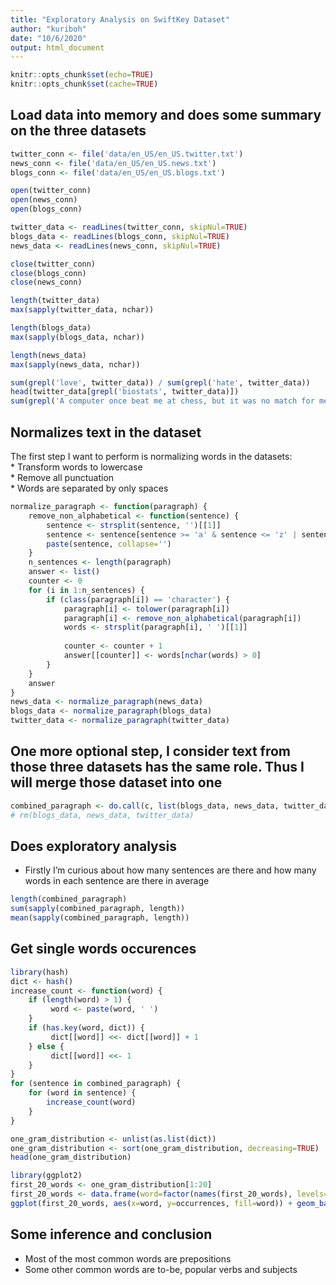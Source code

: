 ```yaml
---
title: "Exploratory Analysis on SwiftKey Dataset"
author: "kuriboh"
date: "10/6/2020"
output: html_document
---
```


```r
knitr::opts_chunk$set(echo=TRUE)
knitr::opts_chunk$set(cache=TRUE)
```
  
## Load data into memory and does some summary on the three datasets    
```r
twitter_conn <- file('data/en_US/en_US.twitter.txt')
news_conn <- file('data/en_US/en_US.news.txt')
blogs_conn <- file('data/en_US/en_US.blogs.txt')

open(twitter_conn)
open(news_conn)
open(blogs_conn)

twitter_data <- readLines(twitter_conn, skipNul=TRUE)
blogs_data <- readLines(blogs_conn, skipNul=TRUE)
news_data <- readLines(news_conn, skipNul=TRUE)

close(twitter_conn)
close(blogs_conn)
close(news_conn)

length(twitter_data)
max(sapply(twitter_data, nchar))

length(blogs_data)
max(sapply(blogs_data, nchar))

length(news_data)
max(sapply(news_data, nchar))

sum(grepl('love', twitter_data)) / sum(grepl('hate', twitter_data))
head(twitter_data[grepl('biostats', twitter_data)])
sum(grepl('A computer once beat me at chess, but it was no match for me at kickboxing', twitter_data))
```
  
## Normalizes text in the dataset  
The first step I want to perform is normalizing words in the datasets:  
* Transform words to lowercase  
* Remove all punctuation  
* Words are separated by only spaces  
```r
normalize_paragraph <- function(paragraph) {
    remove_non_alphabetical <- function(sentence) {
        sentence <- strsplit(sentence, '')[[1]]
        sentence <- sentence[sentence >= 'a' & sentence <= 'z' | sentence == ' ']
        paste(sentence, collapse='')
    }
    n_sentences <- length(paragraph)
    answer <- list()
    counter <- 0
    for (i in 1:n_sentences) {
        if (class(paragraph[i]) == 'character') {
            paragraph[i] <- tolower(paragraph[i])
            paragraph[i] <- remove_non_alphabetical(paragraph[i])
            words <- strsplit(paragraph[i], ' ')[[1]]
            
            counter <- counter + 1
            answer[[counter]] <- words[nchar(words) > 0]
        }
    }
    answer
}
news_data <- normalize_paragraph(news_data)
blogs_data <- normalize_paragraph(blogs_data)
twitter_data <- normalize_paragraph(twitter_data)
```
  
## One more optional step, I consider text from those three datasets has the same role. Thus I will merge those dataset into one  
```r
combined_paragraph <- do.call(c, list(blogs_data, news_data, twitter_data))
# rm(blogs_data, news_data, twitter_data)
```
  
## Does exploratory analysis  
* Firstly I'm curious about how many sentences are there and how many words in each sentence are there in average  
```r
length(combined_paragraph)
sum(sapply(combined_paragraph, length))
mean(sapply(combined_paragraph, length))
```
  
## Get single words occurences  
```r
library(hash)
dict <- hash()
increase_count <- function(word) {
    if (length(word) > 1) {
         word <- paste(word, ' ')
    }
    if (has.key(word, dict)) {
         dict[[word]] <<- dict[[word]] + 1
    } else {
         dict[[word]] <<- 1
    }
}
for (sentence in combined_paragraph) {
    for (word in sentence) {
        increase_count(word)
    }
}
```
  
```r
one_gram_distribution <- unlist(as.list(dict))
one_gram_distribution <- sort(one_gram_distribution, decreasing=TRUE)
head(one_gram_distribution)
```
  
```r
library(ggplot2)
first_20_words <- one_gram_distribution[1:20]
first_20_words <- data.frame(word=factor(names(first_20_words), levels=names(first_20_words)), occurrences=unname(first_20_words))
ggplot(first_20_words, aes(x=word, y=occurrences, fill=word)) + geom_bar(stat="identity")
```
  
## Some inference and conclusion  
* Most of the most common words are prepositions  
* Some other common words are to-be, popular verbs and subjects  